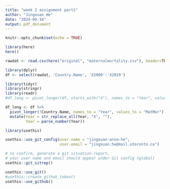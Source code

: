```yaml
---
title: "week 2 assignment part1"
author: "Jingxuan He"
date: "2024-09-16"
output: pdf_document
---
```


```r
knitr::opts_chunk$set(echo = TRUE)
```

```r
library(here)
here()

rawdat <- read.csv(here("original", "maternalmortality.csv"), header=TRUE)
```

```r
library(dplyr)
df <- select(rawdat, 'Country.Name', 'X2000':'X2019')
```


```r
library(tidyr)
library(stringr)
library(readr)
#df_long <- pivot_longer(df, starts_with("X"), names_to = "Year", values_to = "MatMor")

df_long <- df %>%
  pivot_longer(!Country.Name, names_to = "Year", values_to = "MatMor") %>%
  mutate(Year = str_replace_all(Year, "X", ""), 
         Year = parse_number(Year))
```


```r
library(usethis) 

usethis::use_git_config(user.name = "jingxuan-anna-he", 
                        user.email = "jingxuan.he@mail.utoronto.ca")

# to confirm, generate a git situation-report, 
# your user name and email should appear under Git config (global)
usethis::git_sitrep()
```
```r
usethis::use_git()
#usethis::create_github_token()
usethis::use_github()
```

